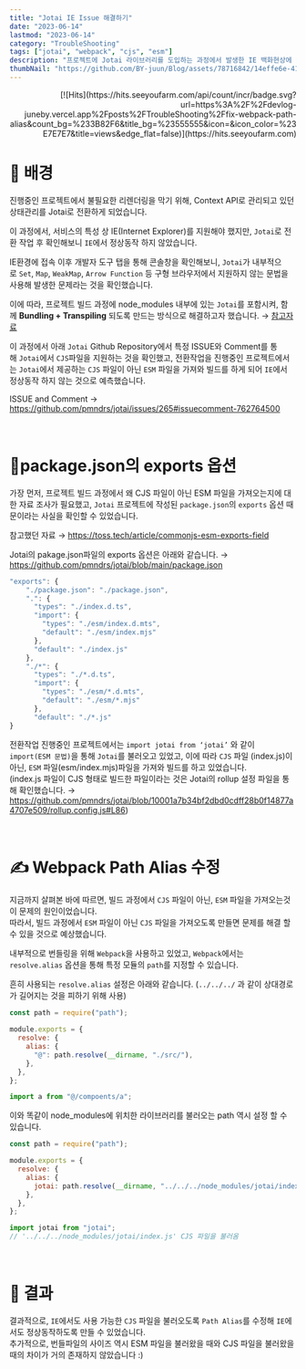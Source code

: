 ```yaml
---
title: "Jotai IE Issue 해결하기"
date: "2023-06-14"
lastmod: "2023-06-14"
category: "TroubleShooting"
tags: ["jotai", "webpack", "cjs", "esm"]
description: "프로젝트에 Jotai 라이브러리를 도입하는 과정에서 발생한 IE 백화현상에 대해 해결한 과정을 다룬 포스트입니다."
thumbNail: "https://github.com/BY-juun/Blog/assets/78716842/14effe6e-417b-47ab-bbbd-3841aa4bef22"
---
```


<div align="right">
  [![Hits](https://hits.seeyoufarm.com/api/count/incr/badge.svg?url=https%3A%2F%2Fdevlog-juneby.vercel.app%2Fposts%2FTroubleShooting%2Ffix-webpack-path-alias&count_bg=%233B82F6&title_bg=%23555555&icon=&icon_color=%23E7E7E7&title=views&edge_flat=false)](https://hits.seeyoufarm.com)
</div>

# 🌃 배경

진행중인 프로젝트에서 불필요한 리렌더링을 막기 위해, Context API로 관리되고 있던 상태관리를 Jotai로 전환하게 되었습니다.

이 과정에서, 서비스의 특성 상 IE(Internet Explorer)를 지원해야 했지만, `Jotai`로 전환 작업 후 확인해보니 `IE`에서 정상동작 하지 않았습니다.

IE환경에 접속 이후 개발자 도구 탭을 통해 콘솔창을 확인해보니, `Jotai`가 내부적으로 `Set`, `Map`, `WeakMap`, `Arrow Function` 등 구형 브라우저에서 지원하지 않는 문법을 사용해 발생한 문제라는 것을 확인했습니다.

이에 따라, 프로젝트 빌드 과정에 node_modules 내부에 있는 `Jotai`를 포함시켜, 함께 **Bundling + Transpiling** 되도록 만드는 방식으로 해결하고자 했습니다. → <a href="https://tech.kakao.com/2020/12/01/frontend-growth-02/">참고자료</a>

이 과정에서 아래 `Jotai` Github Repository에서 특정 ISSUE와 Comment를 통해 `Jotai`에서 `CJS`파일을 지원하는 것을 확인했고, 전환작업을 진행중인 프로젝트에서는 `Jotai`에서 제공하는 `CJS` 파일이 아닌 `ESM` 파일을 가져와 빌드를 하게 되어 `IE`에서 정상동작 하지 않는 것으로 예측했습니다.

ISSUE and Comment → <a href="https://github.com/pmndrs/jotai/issues/265#issuecomment-762764500">https://github.com/pmndrs/jotai/issues/265#issuecomment-762764500</a>

<br />

# 🚪package.json의 exports 옵션

가장 먼저, 프로젝트 빌드 과정에서 왜 CJS 파일이 아닌 ESM 파일을 가져오는지에 대한 자료 조사가 필요했고, `Jotai` 프로젝트에 작성된 `package.json`의 `exports` 옵션 때문이라는 사실을 확인할 수 있었습니다.

참고했던 자료 → <a href="https://toss.tech/article/commonjs-esm-exports-field">https://toss.tech/article/commonjs-esm-exports-field</a>

Jotai의 pakage.json파일의 exports 옵션은 아래와 같습니다. → <a href="https://github.com/pmndrs/jotai/blob/main/package.json">https://github.com/pmndrs/jotai/blob/main/package.json</a>

```js title="package.json"
"exports": {
    "./package.json": "./package.json",
    ".": {
      "types": "./index.d.ts",
      "import": {
        "types": "./esm/index.d.mts",
        "default": "./esm/index.mjs"
      },
      "default": "./index.js"
    },
    "./*": {
      "types": "./*.d.ts",
      "import": {
        "types": "./esm/*.d.mts",
        "default": "./esm/*.mjs"
      },
      "default": "./*.js"
}
```

전환작업 진행중인 프로젝트에서는 `import jotai from ‘jotai’` 와 같이 `import(ESM 문법)`을 통해 `Jotai`를 불러오고 있었고, 이에 따라 `CJS` 파일 (index.js)이 아닌, `ESM` 파일(esm/index.mjs)파일을 가져와 빌드를 하고 있었습니다.  
(index.js 파일이 CJS 형태로 빌드한 파일이라는 것은 Jotai의 rollup 설정 파일을 통해 확인했습니다. → <a href="https://github.com/pmndrs/jotai/blob/10001a7b34bf2dbd0cdff28b0f14877a4707e509/rollup.config.js#L86">https://github.com/pmndrs/jotai/blob/10001a7b34bf2dbd0cdff28b0f14877a4707e509/rollup.config.js#L86</a>)

<br />

# ✍️ Webpack Path Alias 수정

지금까지 살펴본 바에 따르면, 빌드 과정에서 `CJS` 파일이 아닌, `ESM` 파일을 가져오는것이 문제의 원인이었습니다.  
따라서, 빌드 과정에서 `ESM` 파일이 아닌 `CJS` 파일을 가져오도록 만들면 문제를 해결 할 수 있을 것으로 예상했습니다.

내부적으로 번들링을 위해 `Webpack`을 사용하고 있었고, `Webpack`에서는 `resolve.alias` 옵션을 통해 특정 모듈의 `path`를 지정할 수 있습니다.

흔히 사용되는 `resolve.alias` 설정은 아래와 같습니다. (`../../../` 과 같이 상대경로가 길어지는 것을 피하기 위해 사용)

```js
const path = require("path");

module.exports = {
  resolve: {
    alias: {
      "@": path.resolve(__dirname, "./src/"),
    },
  },
};

import a from "@/compoents/a";
```

이와 똑같이 node_modules에 위치한 라이브러리를 불러오는 path 역시 설정 할 수 있습니다.

```js
const path = require("path");

module.exports = {
  resolve: {
    alias: {
      jotai: path.resolve(__dirname, "../../../node_modules/jotai/index.js"),
    },
  },
};

import jotai from "jotai";
// '../../../node_modules/jotai/index.js' CJS 파일을 불러옴
```

<br />

# 🙌 결과

결과적으로, `IE`에서도 사용 가능한 `CJS` 파일을 불러오도록 `Path Alias`를 수정해 `IE`에서도 정상동작하도록 만들 수 있었습니다.  
추가적으로, 번들파일의 사이즈 역시 ESM 파일을 불러왔을 때와 CJS 파일을 불러왔을 때의 차이가 거의 존재하지 않았습니다 :)
